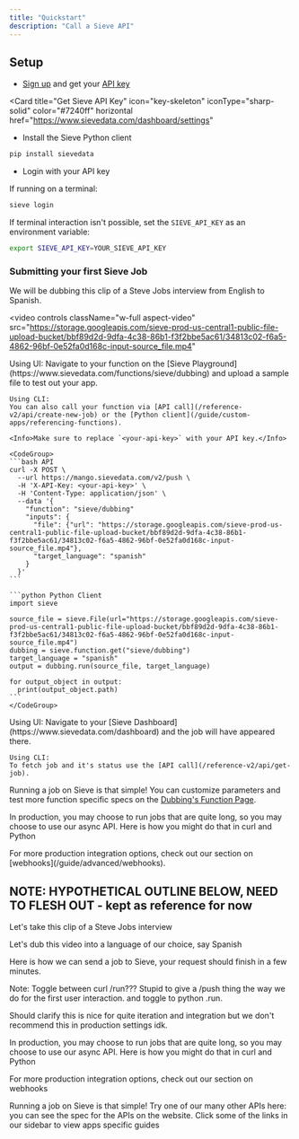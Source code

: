 ```yaml
---
title: "Quickstart"
description: "Call a Sieve API"
---
```


## **Setup**

- [Sign up](https://www.sievedata.com/dashboard) and get your [API key](https://www.sievedata.com/dashboard/settings)

<Card
  title="Get Sieve API Key"
  icon="key-skeleton"
  iconType="sharp-solid"
  color="#7240ff"
  horizontal
  href="https://www.sievedata.com/dashboard/settings"
></Card>

- Install the Sieve Python client

```bash
pip install sievedata
```

- Login with your API key

If running on a terminal:

```bash
sieve login
```

If terminal interaction isn't possible, set the `SIEVE_API_KEY` as an environment variable:

```bash
export SIEVE_API_KEY=YOUR_SIEVE_API_KEY
```

### **Submitting your first Sieve Job**

We will be dubbing this clip of a Steve Jobs interview from English to Spanish.

<video
  controls
  className="w-full aspect-video"
  src="https://storage.googleapis.com/sieve-prod-us-central1-public-file-upload-bucket/bbf89d2d-9dfa-4c38-86b1-f3f2bbe5ac61/34813c02-f6a5-4862-96bf-0e52fa0d168c-input-source_file.mp4"
></video>
<Steps>
  <Step title="Pushing a Sieve Job">
    Using UI:
    Navigate to your function on the [Sieve Playground](https://www.sievedata.com/functions/sieve/dubbing) and upload a sample file to test out your app.

    Using CLI:
    You can also call your function via [API call](/reference-v2/api/create-new-job) or the [Python client](/guide/custom-apps/referencing-functions).

    <Info>Make sure to replace `<your-api-key>` with your API key.</Info>

    <CodeGroup>
    ```bash API
    curl -X POST \
      --url https://mango.sievedata.com/v2/push \
      -H 'X-API-Key: <your-api-key>' \
      -H 'Content-Type: application/json' \
      --data '{
        "function": "sieve/dubbing"
        "inputs": {
          "file": {"url": "https://storage.googleapis.com/sieve-prod-us-central1-public-file-upload-bucket/bbf89d2d-9dfa-4c38-86b1-f3f2bbe5ac61/34813c02-f6a5-4862-96bf-0e52fa0d168c-input-source_file.mp4"},
          "target_language": "spanish"
        }
      }'
    ```

    ```python Python Client
    import sieve

    source_file = sieve.File(url="https://storage.googleapis.com/sieve-prod-us-central1-public-file-upload-bucket/bbf89d2d-9dfa-4c38-86b1-f3f2bbe5ac61/34813c02-f6a5-4862-96bf-0e52fa0d168c-input-source_file.mp4")
    dubbing = sieve.function.get("sieve/dubbing")
    target_language = "spanish"
    output = dubbing.run(source_file, target_language)

    for output_object in output:
      print(output_object.path)
    ```
    </CodeGroup>

  </Step>
  <Step title="Monitoring Job Status">
    Using UI:
    Navigate to your [Sieve Dashboard](https://www.sievedata.com/dashboard) and the job will have appeared there.
    
    Using CLI:
    To fetch job and it's status use the [API call](/reference-v2/api/get-job).
  </Step>
</Steps>

Running a job on Sieve is that simple\!
You can customize parameters and test more function specific specs on the [Dubbing's Function Page](https://www.sievedata.com/functions/sieve/dubbing/guide).

In production, you may choose to run jobs that are quite long, so you may choose to use our async API. Here is how you might do that in curl and Python

<Tip>
  For more production integration options, check out our section on
  [webhooks](/guide/advanced/webhooks).
</Tip>

## NOTE: HYPOTHETICAL OUTLINE BELOW, NEED TO FLESH OUT - kept as reference for now

Let's take this clip of a Steve Jobs interview

Let's dub this video into a language of our choice, say Spanish

Here is how we can send a job to Sieve, your request should finish in a few minutes.

Note: Toggle between curl /run??? Stupid to give a /push thing the way we do for the first user interaction.
and toggle to python .run.

Should clarify this is nice for quite iteration and integration but we don't recommend this in production settings idk.

In production, you may choose to run jobs that are quite long, so you may choose to use our async API. Here is how you might do that in curl and Python

For more production integration options, check out our section on webhooks

Running a job on Sieve is that simple\! Try one of our many other APIs here: you can see the spec for the APIs on the website. Click some of the links in our sidebar to view apps specific guides
